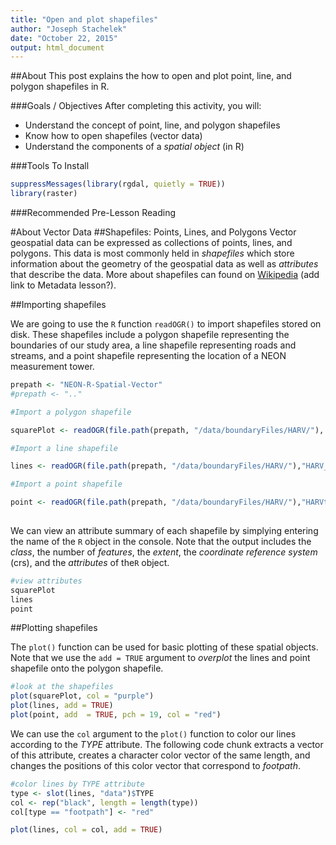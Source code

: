 ```yaml
---
title: "Open and plot shapefiles"
author: "Joseph Stachelek"
date: "October 22, 2015"
output: html_document
---
```


##About
This post explains the how to open and plot point, line, and polygon shapefiles in R.

###Goals / Objectives
After completing this activity, you will:

 * Understand the concept of point, line, and polygon shapefiles
 * Know how to open shapefiles (vector data)
 * Understand the components of a _spatial object_ (in R)
 
###Tools To Install

```r
suppressMessages(library(rgdal, quietly = TRUE))
library(raster)
```

###Recommended Pre-Lesson Reading

#About Vector Data
##Shapefiles: Points, Lines, and Polygons
Vector geospatial data can be expressed as collections of points, lines, and polygons. This data is most commonly held in _shapefiles_ which store information about the geometry of the geospatial data as well as _attributes_ that describe the data. More about shapefiles can found on [Wikipedia](https://en.wikipedia.org/wiki/Shapefile) (add link to Metadata lesson?).

##Importing shapefiles

We are going to use the `R` function `readOGR()` to import shapefiles stored on disk. These shapefiles include a polygon shapefile representing the boundaries of our study area, a line shapefile representing roads and streams, and a point shapefile representing the location of a NEON measurement tower.

```r
prepath <- "NEON-R-Spatial-Vector"
#prepath <- ".."

#Import a polygon shapefile 

squarePlot <- readOGR(file.path(prepath, "/data/boundaryFiles/HARV/"), "HarClip_UTMZ18")

#Import a line shapefile

lines <- readOGR(file.path(prepath, "/data/boundaryFiles/HARV/"),"HARV_roadStream")

#Import a point shapefile 

point <- readOGR(file.path(prepath, "/data/boundaryFiles/HARV/"),"HARVtower_UTM18N")
  
```

We can view an attribute summary of each shapefile by simplying entering the name of the `R` object in the console. Note that the output includes the _class_, the number of _features_, the _extent_, the _coordinate reference system_ (crs), and the _attributes_ of the`R` object.  

```r
#view attributes
squarePlot
lines
point
```

##Plotting shapefiles

The `plot()` function can be used for basic plotting of these spatial objects. Note that we use the `add = TRUE` argument to _overplot_ the lines and point shapefile onto the polygon shapefile. 

```r
#look at the shapefiles
plot(squarePlot, col = "purple")
plot(lines, add = TRUE)
plot(point, add  = TRUE, pch = 19, col = "red")
```

We can use the `col` argument to the `plot()` function to color our lines according to the _TYPE_ attribute. The following code chunk extracts a vector of this attribute, creates a character color vector of the same length, and changes the positions of this color vector that correspond to _footpath_.

```r
#color lines by TYPE attribute
type <- slot(lines, "data")$TYPE
col <- rep("black", length = length(type))
col[type == "footpath"] <- "red"

plot(lines, col = col, add = TRUE)
```
